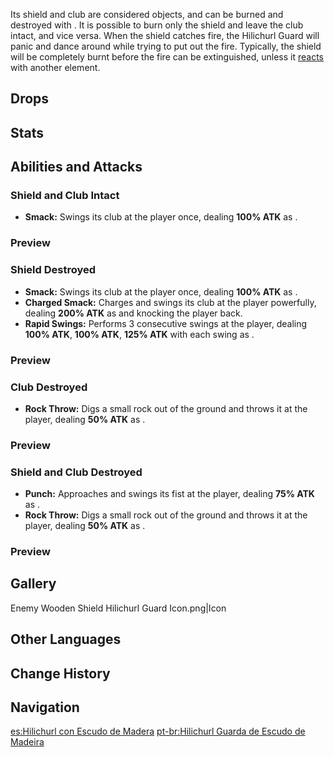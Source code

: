 {{Enemy Infobox
|image    = Enemy Wooden Shield Hilichurl Guard.png
|element  = Dendro
|family   = Hilichurls
|type     = Common Enemies
|group    = Hilichurl Guards
|ability1 = Shield
|ability2 = Directional Shield
}}
{{Description|The primitive wandering inhabitants of Teyvat's wildernesses.<br />Hilichurl warriors who have wooden shields. These shields are not only sturdy defense tools but also treasured items within the tribe. According to many reports, hilichurls will often charge at travelers making camp to cook and will snatch their pot lids after chasing them away.|[[Archive]]}}
{{Enemy Intro}}

Its shield and club are considered {{Dendro}} objects, and can be burned and destroyed with {{Pyro}}. It is possible to burn only the shield and leave the club intact, and vice versa. When the shield catches fire, the Hilichurl Guard will panic and dance around while trying to put out the fire. Typically, the shield will be completely burnt before the fire can be extinguished, unless it [[Elemental Reactions|reacts]] with another element.

==Drops==
{{Drops|Hilichurls}}

==Stats==
{{Enemy Stats|hp_ratio=1|atk_ratio=1.8|hp_type=1}}

==Abilities and Attacks==
===Shield and Club Intact===
*'''Smack:''' Swings its club at the player once, dealing '''100% ATK''' as {{Color|Physical DMG}}.

===Preview===
{{Preview
|size=185px
|file1    = Wooden Shield Hilichurl Guard Smack
|caption1 = Smack

|file2    = Wooden Shield Hilichurl Guard On Fire
|caption2 = On Fire
}}

===Shield Destroyed===
*'''Smack:''' Swings its club at the player once, dealing '''100% ATK''' as {{Color|Physical DMG}}.
*'''Charged Smack:''' Charges and swings its club at the player powerfully, dealing '''200% ATK''' as {{Color|Physical DMG}} and knocking the player back.
*'''Rapid Swings:''' Performs 3 consecutive swings at the player, dealing '''100% ATK''', '''100% ATK''', '''125% ATK''' with each swing as {{Color|Physical DMG}}.

===Preview===
{{Preview
|size=185px
|file1    = Hilichurl Fighter Smack
|caption1 = Smack

|file2    = Hilichurl Fighter Charged Smack
|caption2 = Charged Smack

|file3    = Hilichurl Fighter Rapid Swings
|caption3 = Rapid Swings
}}

===Club Destroyed===
*'''Rock Throw:''' Digs a small rock out of the ground and throws it at the player, dealing '''50% ATK''' as {{Color|Physical DMG}}.

===Preview===
{{Preview
|size=185px
|file    = Wooden Shield Hilichurl Guard Rock Throw Club Destroyed
|caption = Rock Throw
}}

===Shield and Club Destroyed===
*'''Punch:''' Approaches and swings its fist at the player, dealing '''75% ATK''' as {{Color|Physical DMG}}.
*'''Rock Throw:''' Digs a small rock out of the ground and throws it at the player, dealing '''50% ATK''' as {{Color|Physical DMG}}.

===Preview===
{{Preview
|size=185px
|file1    = Hilichurl Punch
|caption1 = Punch

|file2    = Hilichurl Rock Throw
|caption2 = Rock Throw
}}

==Gallery==
<gallery hideaddbutton="true" captionalign="center">
Enemy Wooden Shield Hilichurl Guard Icon.png|Icon
</gallery>

==Other Languages==
{{Other Languages
|en      = Wooden Shield Hilichurl Guard
|zhs     = 木盾丘丘人
|zhs_rm  = Mù Dùn Qiūqiūrén
|zht     = 木盾丘丘人
|zht_rm  = Mù Dùn Qiūqiūrén
|zh_tl   = Wood Shield Hilichurl
|ja      = ヒルチャール・木盾
|ja_rm   = Hiruchaaru - Kitate{{Assumed}}
|ja_tl   = Hilichurl - Wooden Shield
|ko      = 나무방패 츄츄
|ko_rm   = Namubangpae Chyuchyu
|ko_tl   = Wood-shield Hilichurl
|es      = Hilichurl con Escudo de Madera
|es_tl   = 
|fr      = Brutocollinus avec bouclier de bois
|fr_tl   = Hilichurl with Wood Shield
|ru      = Хиличурл с деревянным щитом
|ru_tl   = Hilichurl With a Wooden Shield
|th      = Wooden Shield Hilichurl Guard
|vi      = Hilichurl Khiên Gỗ
|vi_tl   = Wooden Shield Hilichurl
|de      = Hilichurl mit Holzschild
|de_tl   = Hilichurl with Wooden Shield
|id      = Wooden Shield Hilichurl Guard
|pt      = Hilichurl Guarda de Escudo de Madeira
|pt_tl   = 
}}

==Change History==
{{Change History|1.0}}

==Navigation==
{{Enemy Navbox|type=Common}}

[[es:Hilichurl con Escudo de Madera]]
[[pt-br:Hilichurl Guarda de Escudo de Madeira]]